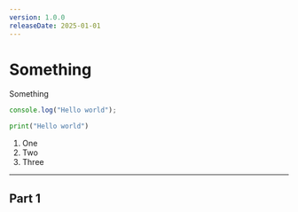 ```yaml
---
version: 1.0.0
releaseDate: 2025-01-01
---
```


# Something

Something

```ts twoslash
console.log("Hello world");
```

```py twoslash
print("Hello world")
```

1. One
2. Two
3. Three

---

## Part 1
